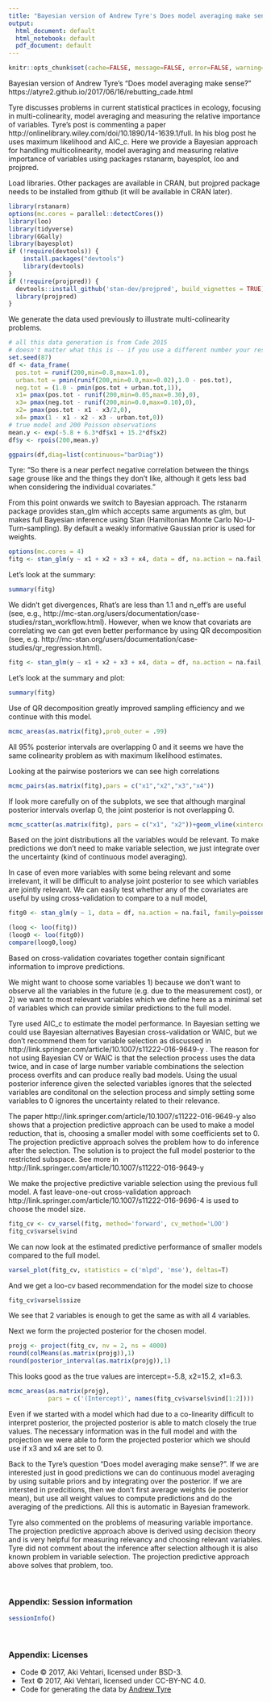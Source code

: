 ```yaml
---
title: "Bayesian version of Andrew Tyre's Does model averaging make sense?"
output:
  html_document: default
  html_notebook: default
  pdf_document: default
---
```


```r
knitr::opts_chunk$set(cache=FALSE, message=FALSE, error=FALSE, warning=FALSE, comment=NA, out.width='95%')
```

Bayesian version of Andrew Tyre's "Does model averaging make sense?"
https://atyre2.github.io/2017/06/16/rebutting_cade.html

Tyre discusses problems in current statistical practices in ecology, focusing in multi-colinearity, model averaging and measuring the relative importance of variables. Tyre's post is commenting a paper http://onlinelibrary.wiley.com/doi/10.1890/14-1639.1/full. In his blog post he uses maximum likelihood and AIC_c. Here we provide a Bayesian approach for handling multicolinearity, model averaging and measuring relative importance of variables using packages rstanarm, bayesplot, loo and projpred. 

Load libraries. Other packages are available in CRAN, but projpred package needs to be installed from github (it will be available in CRAN later).
```r
library(rstanarm)
options(mc.cores = parallel::detectCores())
library(loo)
library(tidyverse)
library(GGally)
library(bayesplot)
if (!require(devtools)) {
	install.packages("devtools")
	library(devtools)
}
if (!require(projpred)) {
  devtools::install_github('stan-dev/projpred', build_vignettes = TRUE)
  library(projpred)
}
```

We generate the data used previously to illustrate multi-colinearity problems.
```r
# all this data generation is from Cade 2015
# doesn't matter what this is -- if you use a different number your results will be different from mine.
set.seed(87)
df <- data_frame(
  pos.tot = runif(200,min=0.8,max=1.0),
  urban.tot = pmin(runif(200,min=0.0,max=0.02),1.0 - pos.tot),
  neg.tot = (1.0 - pmin(pos.tot + urban.tot,1)),
  x1= pmax(pos.tot - runif(200,min=0.05,max=0.30),0),
  x3= pmax(neg.tot - runif(200,min=0.0,max=0.10),0),
  x2= pmax(pos.tot - x1 - x3/2,0),
  x4= pmax(1 - x1 - x2 - x3 - urban.tot,0))
# true model and 200 Poisson observations
mean.y <- exp(-5.8 + 6.3*df$x1 + 15.2*df$x2)
df$y <- rpois(200,mean.y)

ggpairs(df,diag=list(continuous="barDiag"))
```

Tyre: "So there is a near perfect negative correlation between the things sage grouse like and the things they don’t like, although it gets less bad when considering the individual covariates."

From this point onwards we switch to Bayesian approach. The rstanarm package provides stan_glm which accepts same arguments as glm, but makes full Bayesian inference using Stan (Hamiltonian Monte Carlo No-U-Turn-sampling). By default a weakly informative Gaussian prior is used for weights.
```r
options(mc.cores = 4)
fitg <- stan_glm(y ~ x1 + x2 + x3 + x4, data = df, na.action = na.fail, family=poisson(), seed=1)
```
Let's look at the summary:
```r
summary(fitg)
```

We didn't get divergences, Rhat's are less than 1.1 and n_eff's are useful (see, e.g., http://mc-stan.org/users/documentation/case-studies/rstan_workflow.html). However, when we know that covariats are correlating we can get even better performance by using QR decomposition (see, e.g. http://mc-stan.org/users/documentation/case-studies/qr_regression.html).

```r
fitg <- stan_glm(y ~ x1 + x2 + x3 + x4, data = df, na.action = na.fail, family=poisson(), QR=TRUE, seed=1)
```
Let's look at the summary and plot:
```r
summary(fitg)
```

Use of QR decomposition greatly improved sampling efficiency and we continue with this model.

```r
mcmc_areas(as.matrix(fitg),prob_outer = .99)
```

All 95% posterior intervals are overlapping 0 and it seems we have the same colinearity problem as with maximum likelihood estimates.

Looking at the pairwise posteriors we can see high correlations
```r
mcmc_pairs(as.matrix(fitg),pars = c("x1","x2","x3","x4"))
```
If look more carefully on of the subplots, we see that although marginal posterior intervals overlap 0, the joint posterior is not overlapping 0.
```r
mcmc_scatter(as.matrix(fitg), pars = c("x1", "x2"))+geom_vline(xintercept=0)+geom_hline(yintercept=0)
```

Based on the joint distributions all the variables would be relevant. To make predictions we don't need to make variable selection, we just integrate over the uncertainty (kind of continuous model averaging). 

In case of even more variables with some being relevant and some irrelevant, it will be difficult to analyse joint posterior to see which variables are jointly relevant. We can easily test whether any of the covariates are useful by using cross-validation to compare to a null model,
```r
fitg0 <- stan_glm(y ~ 1, data = df, na.action = na.fail, family=poisson(), seed=1)
```

```r
(loog <- loo(fitg))
(loog0 <- loo(fitg0))
compare(loog0,loog)
```
Based on cross-validation covariates together contain significant information to improve predictions.

We might want to choose some variables 1) because we don't want to observe all the variables in the future (e.g. due to the measurement cost), or 2) we want to most relevant variables which we define here as a minimal set of variables which can provide similar predictions to the full model.

Tyre used AIC_c to estimate the model performance. In Bayesian setting we could use Bayesian alternatives Bayesian cross-validation or WAIC, but we don't recommend them for variable selection as discussed in http://link.springer.com/article/10.1007/s11222-016-9649-y . The reason for not using Bayesian CV or WAIC is that the selection process uses the data twice, and in case of large number variable combinations the selection process overfits and can produce really bad models. Using the usual posterior inference given the selected variables ignores that the selected variables are conditonal on the selection process and simply setting some variables to 0 ignores the uncertainty related to their relevance.

The paper http://link.springer.com/article/10.1007/s11222-016-9649-y also shows that a projection predictive approach can be used to make a model reduction, that is, choosing a smaller model with some coefficients set to 0. The projection predictive approach solves the problem how to do inference after the selection. The solution is to project the full model posterior to the restricted subspace. See more in http://link.springer.com/article/10.1007/s11222-016-9649-y

We make the projective predictive variable selection using the previous full model. A fast leave-one-out cross-validation approach http://link.springer.com/article/10.1007/s11222-016-9696-4 is used to choose the model size.
```r
fitg_cv <- cv_varsel(fitg, method='forward', cv_method='LOO')
fitg_cv$varsel$vind
```
We can now look at the estimated predictive performance of smaller models compared to the full model.
```r
varsel_plot(fitg_cv, statistics = c('mlpd', 'mse'), deltas=T)
```

And we get a loo-cv based recommendation for the model size to choose
```r
fitg_cv$varsel$ssize
```
We see that 2 variables is enough to get the same as with all 4 variables.

Next we form the projected posterior for the chosen model.
```r
projg <- project(fitg_cv, nv = 2, ns = 4000)
round(colMeans(as.matrix(projg)),1)
round(posterior_interval(as.matrix(projg)),1)
```
This looks good as the true values are intercept=-5.8, x2=15.2, x1=6.3.

```r
mcmc_areas(as.matrix(projg), 
           pars = c('(Intercept)', names(fitg_cv$varsel$vind[1:2])))
```

Even if we started with a model which had due to a co-linearity difficult to interpret posterior, the projected posterior is able to match closely the true values. The necessary information was in the full model and with the projection we were able to form the projected posterior which we should use if x3 and x4 are set to 0.

Back to the Tyre's question "Does model averaging make sense?". If we are interested just in good predictions we can do continuous model averaging by using suitable priors and by integrating over the posterior. If we are intersted in predcitions, then we don't first average weights (ie posterior mean), but use all weight values to compute predictions and do the averaging of the predictions. All this is automatic in Bayesian framework. 

Tyre also commented on the problems of measuring variable importance. The projection predictive approach above is derived using decision theory and is very helpful for measuring relevancy and choosing relevant variables. Tyre did not comment about the inference after selection although it is also known problem in variable selection. The projection predictive approach above solves that problem, too.

<br />


### Appendix: Session information

```r
sessionInfo()
```

<br />


### Appendix: Licenses

* Code &copy; 2017, Aki Vehtari, licensed under BSD-3.
* Text &copy; 2017, Aki Vehtari, licensed under CC-BY-NC 4.0.
* Code for generating the data by [Andrew Tyre](https://atyre2.github.io/2017/06/16/rebutting_cade.html)
